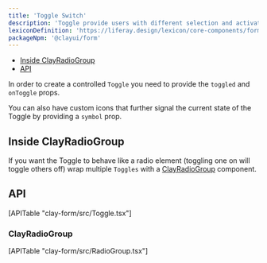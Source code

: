 ```yaml
---
title: 'Toggle Switch'
description: 'Toggle provide users with different selection and activation tools.'
lexiconDefinition: 'https://liferay.design/lexicon/core-components/forms/radio-check-toggle/#toggle'
packageNpm: '@clayui/form'
---
```



<div class="nav-toc-absolute">
<div class="nav-toc">

-   [Inside ClayRadioGroup](#inside-clayradiogroup)
-   [API](#api)

</div>
</div>

In order to create a controlled `Toggle` you need to provide the `toggled` and `onToggle` props.

You can also have custom icons that further signal the current state of the Toggle by providing a `symbol` prop.

<Toggle />

## Inside ClayRadioGroup

If you want the Toggle to behave like a radio element (toggling one on will toggle others off) wrap multiple `Toggles` with a [ClayRadioGroup](/docs/components/radio-group.html) component.

<RadioToggle />

## API

<div>[APITable "clay-form/src/Toggle.tsx"]</div>

### ClayRadioGroup

<div>[APITable "clay-form/src/RadioGroup.tsx"]</div>
